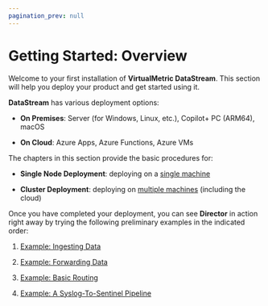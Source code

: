 ```yaml
---
pagination_prev: null
---
```


# Getting Started: Overview

Welcome to your first installation of **VirtualMetric DataStream**. This section will help you deploy your product and get started using it.

**DataStream** has various deployment options:

* **On Premises**: Server (for Windows, Linux, etc.), Copilot+ PC (ARM64), macOS

* **On Cloud**: Azure Apps, Azure Functions, Azure VMs

The chapters in this section provide the basic procedures for:

* **Single Node Deployment**: deploying on a [single machine](/docs/getting-started/single-node-deployment.mdx)

* **Cluster Deployment**: deploying on [multiple machines](/docs/getting-started/cluster-deployment.mdx) (including the cloud)

Once you have completed your deployment, you can see **Director** in action right away by trying the following preliminary examples in the indicated order:

1. [Example: Ingesting Data](/docs/getting-started/example-device.mdx)

2. [Example: Forwarding Data](/docs/getting-started/example-target.mdx)

3. [Example: Basic Routing](/docs/getting-started/example-route.mdx)

4. [Example: A Syslog-To-Sentinel Pipeline](/docs/getting-started/example-pipeline.mdx)
